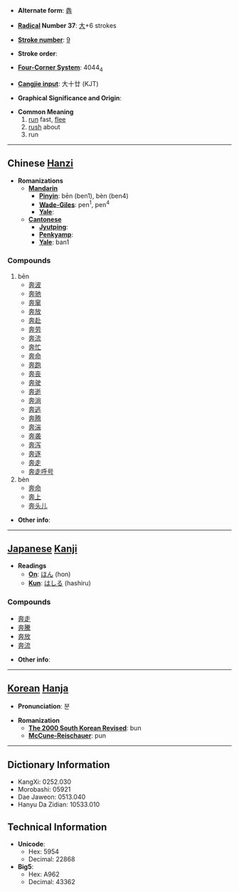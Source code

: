 * '''Alternate form''': [[犇]]

* '''[[Wiktionary:Chinese radical index| Radical]] Number 37''': [[Wiktionary:Chinese radical index 大|大]]+6 strokes

* '''[[Wiktionary:Chinese total strokes index|Stroke number]]''': [[Wiktionary:Chinese total strokes index 9|9]]

* '''Stroke order''': 

* '''[[Wiktionary:Chinese four corner index|Four-Corner System]]''': 4044<sub>4</sub>

* '''[[Wiktionary:Chinese Cangjie index|Cangjie input]]''': 大十廿 (KJT)

* '''Graphical Significance and Origin''': 

* '''Common Meaning'''
*# [[run]] fast, [[flee]]
*# [[rush]] about
*# run


----

== Chinese [[Hanzi]] ==

* '''Romanizations'''
** '''[[Mandarin]]'''
*** '''[[Pinyin]]''': bēn (ben1), bèn (ben4)
*** '''[[Wade-Giles]]''': pen<sup>1</sup>, pen<sup>4</sup>
*** '''[[Yale]]''': 
** '''[[Cantonese]]'''
*** '''[[Jyutping]]''':
*** '''[[Penkyamp]]''': 
*** '''[[Yale]]''': ban1

===Compounds===
#bēn
#*[[奔波]]
#*[[奔驰]]
#*[[奔窜]]
#*[[奔放]]
#*[[奔赴]]
#*[[奔劳]]
#*[[奔流]]
#*[[奔忙]]
#*[[奔命]]
#*[[奔跑]]
#*[[奔丧]]
#*[[奔驶]]
#*[[奔逝]]
#*[[奔淌]]
#*[[奔逃]]
#*[[奔腾]]
#*[[奔湍]]
#*[[奔袭]]
#*[[奔泻]]
#*[[奔逐]]
#*[[奔走]]
#*[[奔走呼号]]
#bèn
#*[[奔命]]
#*[[奔上]]
#*[[奔头儿]]

* '''Other info''': 

----

== [[Japanese]] [[Kanji]] ==

* '''Readings'''
** '''[[On]]''': [[ほん]] (hon)
** '''[[Kun]]''': [[はしる]] (hashiru)

===Compounds===
*[[奔走]]
*[[奔騰]]
*[[奔放]]
*[[奔流]]

* '''Other info''':  

----

== [[Korean]] [[Hanja]] ==

* '''Pronunciation''': 분

* '''Romanization'''
** '''[[The 2000 South Korean Revised Romanization|The 2000 South Korean Revised]]''': bun
** '''[[McCune-Reischauer]]''': pun

----

== Dictionary Information ==

* KangXi: 0252.030
* Morobashi: 05921
* Dae Jaweon: 0513.040
* Hanyu Da Zidian: 10533.010

== Technical Information ==

* '''Unicode''':
** Hex: 5954
** Decimal: 22868
* '''Big5''':
** Hex: A962
** Decimal: 43362